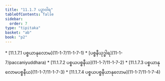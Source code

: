 ```yaml
---
title: "11.1.7 ပဉှာဝါရ"
tableOfContents: false
sidebar:
  order: 7
type: "tipitaka"
basket: "ab"
book: "p2"
---
```



<DynamicBreadcrumb />



<TableOfContents book="p2" section="11.1.7">
* [11.1.7.1 ပစ္စယာနုလောမ](11-1-7/11-1-7-1)
* [ပစ္စနီယုဒ္ဓါရ](11-1-7/paccaniyuddhara)
* [11.1.7.2 ပစ္စယပစ္စနီယ](11-1-7/11-1-7-2)
* [11.1.7.3 ပစ္စယာနုလောမပစ္စနီယ](11-1-7/11-1-7-3)
* [11.1.7.4 ပစ္စယပစ္စနီယာနုလောမ](11-1-7/11-1-7-4)
</TableOfContents>
